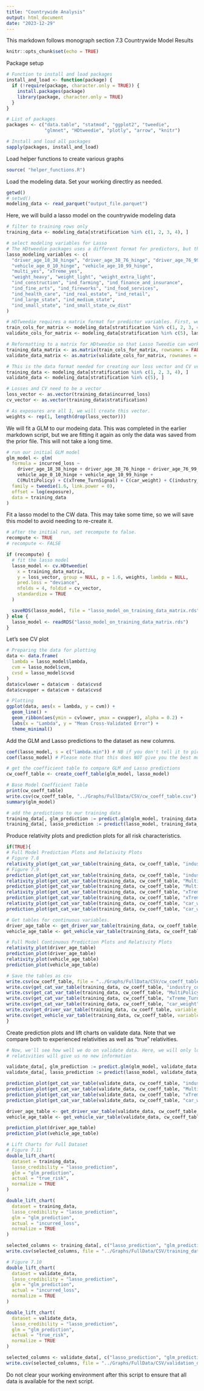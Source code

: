 ```yaml
---
title: "Countrywide Analysis"
output: html_document
date: "2023-12-29"
---
```


This markdown follows monograph section 7.3 Countrywide Model Results

```r
knitr::opts_chunk$set(echo = TRUE)
```

Package setup

```r
# Function to install and load packages
install_and_load <- function(package) {
  if (!require(package, character.only = TRUE)) {
    install.packages(package)
    library(package, character.only = TRUE)
  }
}

# List of packages
packages <- c("data.table", "statmod", "ggplot2", "tweedie", 
              "glmnet", "HDtweedie", "plotly", "arrow", "knitr")

# Install and load all packages
sapply(packages, install_and_load)
```

Load helper functions to create various graphs

```r
source( "helper_functions.R")
```

Load the modeling data. Set your working directlry as needed. 

```r
getwd()
# setwd()
modeling_data <- read_parquet("output_file.parquet")

```

Here, we will build a lasso model on the countrywide modeling data

```r

# filter to training rows only
training_data <- modeling_data[stratification %in% c(1, 2, 3, 4), ]

# select modeling variables for Lasso
# The HDtweedie packages uses a different format for predictors, but the included predictors are identical to our GLM
lasso_modeling_variables <- c(
  "driver_age_18_38_hinge", "driver_age_38_76_hinge", "driver_age_76_99_hinge",
  "vehicle_age_0_10_hinge", "vehicle_age_10_99_hinge",
  "multi_yes", "xTreme_yes",
  "weight_heavy", "weight_light", "weight_extra_light",
  "ind_construction", "ind_farming", "ind_finance_and_insurance",
  "ind_fine_arts", "ind_fireworks", "ind_food_services",
  "ind_health_care", "ind_real_estate", "ind_retail",
  "ind_large_state", "ind_medium_state",
  "ind_small_state", "ind_small_state_cw_dist"
)

# HDTweedie requires a matrix format for predictor variables. First, we will subset to all of the columns that we need.
train_cols_for_matrix <- modeling_data[stratification %in% c(1, 2, 3, 4), lasso_modeling_variables, with = FALSE]
validate_cols_for_matrix <- modeling_data[stratification %in% c(5), lasso_modeling_variables, with = FALSE]

# Reformatting to a matrix for HDtweedie so that Lasso Tweedie can work.
training_data_matrix <- as.matrix(train_cols_for_matrix, rownames = FALSE)
validate_data_matrix <- as.matrix(validate_cols_for_matrix, rownames = FALSE)

# This is the data format needed for creating our loss vector and CV vector below
training_data <- modeling_data[stratification %in% c(1, 2, 3, 4), ]
validate_data <- modeling_data[stratification %in% c(5), ]

# Losses and CV need to be a vector
loss_vector <- as.vector(training_data$incurred_loss)
cv_vector <- as.vector(training_data$stratification)

# As exposures are all 1, we will create this vector.
weights <- rep(1, length(drop(loss_vector)))

```


We will fit a GLM to our modeing data. This was completed in the earlier markdown script, but we are fitting it again as only the data was saved from the prior file. This will not take a long time. 

```r

# run our initial GLM model
glm_model <- glm(
  formula = incurred_loss ~
    driver_age_18_38_hinge + driver_age_38_76_hinge + driver_age_76_99_hinge +
    vehicle_age_0_10_hinge + vehicle_age_10_99_hinge +
    C(MultiPolicy) + C(xTreme_TurnSignal) + C(car_weight) + C(industry_code) + C(subset),
  family = tweedie(1.6, link.power = 0),
  offset = log(exposure),
  data = training_data
)

```


Fit a lasso model to the CW data. This may take some time, so we will save this model to avoid needing to re-create it. 


```r

# after the initial run, set recompute to false. 
recompute <- TRUE
# recompute <- FALSE

if (recompute) {
  # fit the lasso model
  lasso_model <- cv.HDtweedie(
    x = training_data_matrix,
    y = loss_vector, group = NULL, p = 1.6, weights, lambda = NULL,
    pred.loss = "deviance",
    nfolds = 4, foldid = cv_vector,
    standardize = TRUE
  )

  saveRDS(lasso_model, file = "lasso_model_on_training_data_matrix.rds")
} else {
  lasso_model <- readRDS("lasso_model_on_training_data_matrix.rds")
}
```

Let's see CV plot

```r

# Preparing the data for plotting
data <- data.frame(
  lambda = lasso_model$lambda,
  cvm = lasso_model$cvm,
  cvsd = lasso_model$cvsd
)
data$cvlower = data$cvm - data$cvsd
data$cvupper = data$cvm + data$cvsd

# Plotting
ggplot(data, aes(x = lambda, y = cvm)) +
  geom_line() +
  geom_ribbon(aes(ymin = cvlower, ymax = cvupper), alpha = 0.2) +
  labs(x = "Lambda", y = "Mean Cross-Validated Error") +
  theme_minimal()
```

Add the GLM and Lasso predictions to the dataset as new columns. 

```r
coef(lasso_model, s = c("lambda.min")) # NB if you don't tell it to pick the best lambda, it won't.
coef(lasso_model) # Please note that this does NOT give you the best model.

# get the coefficient table to compare GLM and Lasso predictions
cw_coeff_table <- create_coeff_table(glm_model, lasso_model)

# Base Model Coefficient Table
print(cw_coeff_table)
write.csv(cw_coeff_table, "../Graphs/FullData/CSV/cw_coeff_table.csv")
summary(glm_model)

# add the predictions to our training data
training_data[, glm_prediction := predict.glm(glm_model, training_data, type = "response")]
training_data[, lasso_prediction := predict(lasso_model, training_data_matrix, s = "lambda.min")]
```

Produce relativity plots and prediction plots for all risk characteristics. 

```r
if(TRUE){
# Full Model Prediction Plots and Relativity Plots
# Figure 7.8
relativity_plot(get_cat_var_table(training_data, cw_coeff_table, "industry_code"))
# Figure 7.9
prediction_plot(get_cat_var_table(training_data, cw_coeff_table, "industry_code"))
relativity_plot(get_cat_var_table(training_data, cw_coeff_table, "MultiPolicy"))
prediction_plot(get_cat_var_table(training_data, cw_coeff_table, "MultiPolicy"))
relativity_plot(get_cat_var_table(training_data, cw_coeff_table, "xTreme_TurnSignal"))
prediction_plot(get_cat_var_table(training_data, cw_coeff_table, "xTreme_TurnSignal"))
relativity_plot(get_cat_var_table(training_data, cw_coeff_table, "car_weight"))
prediction_plot(get_cat_var_table(training_data, cw_coeff_table, "car_weight"))

# Get tables for continuous variables.
driver_age_table <- get_driver_var_table(training_data, cw_coeff_table, variable_name = "driver_age")
vehicle_age_table <- get_vehicle_var_table(training_data, cw_coeff_table, variable_name = "vehicle_age")

# Full Model Continuous Prediction Plots and Relativity Plots
relativity_plot(driver_age_table)
prediction_plot(driver_age_table)
relativity_plot(vehicle_age_table)
prediction_plot(vehicle_age_table)

# Save the tables as csv
write.csv(cw_coeff_table, file = "../Graphs/FullData/CSV/cw_coeff_table.csv", row.names = FALSE)
write.csv(get_cat_var_table(training_data, cw_coeff_table, "industry_code"), file = "../Graphs/FullData/CSV/industry_code_table.csv", row.names = FALSE)
write.csv(get_cat_var_table(training_data, cw_coeff_table, "MultiPolicy"), file = "../Graphs/FullData/CSV/multipolicy_table.csv", row.names = FALSE)
write.csv(get_cat_var_table(training_data, cw_coeff_table, "xTreme_TurnSignal"), file = "../Graphs/FullData/CSV/xtreme_turnsignal_table.csv", row.names = FALSE)
write.csv(get_cat_var_table(training_data, cw_coeff_table, "car_weight"), file = "../Graphs/FullData/CSV/car_weight_table.csv", row.names = FALSE)
write.csv(get_driver_var_table(training_data, cw_coeff_table, variable_name = "driver_age"), file = "../Graphs/FullData/CSV/driver_age_table.csv", row.names = FALSE)
write.csv(get_vehicle_var_table(training_data, cw_coeff_table, variable_name = "vehicle_age"), file = "../Graphs/FullData/CSV/vehicle_age_table.csv", row.names = FALSE)
}
```

Create prediction plots and lift charts on validate data. Note that we compare both to experienced relativities as well as "true" relativities. 

```r

# Now, we'll see how well we do on validate data. Here, we will only look at predictions as the
# relativities will give us no new information

validate_data[, glm_prediction := predict.glm(glm_model, validate_data, type = "response")]
validate_data[, lasso_prediction := predict(lasso_model, validate_data_matrix, s = "lambda.min")]

prediction_plot(get_cat_var_table(validate_data, cw_coeff_table, "industry_code"))
prediction_plot(get_cat_var_table(validate_data, cw_coeff_table, "MultiPolicy"))
prediction_plot(get_cat_var_table(validate_data, cw_coeff_table, "xTreme_TurnSignal"))
prediction_plot(get_cat_var_table(validate_data, cw_coeff_table, "car_weight"))

driver_age_table <- get_driver_var_table(validate_data, cw_coeff_table, variable_name = "driver_age")
vehicle_age_table <- get_vehicle_var_table(validate_data, cw_coeff_table, variable_name = "vehicle_age")

prediction_plot(driver_age_table)
prediction_plot(vehicle_age_table)

# Lift Charts for Full Dataset
# Figure 7.11
double_lift_chart(
  dataset = training_data,
  lasso_credibility = "lasso_prediction",
  glm = "glm_prediction",
  actual = "true_risk",
  normalize = TRUE
)

double_lift_chart(
  dataset = training_data,
  lasso_credibility = "lasso_prediction",
  glm = "glm_prediction",
  actual = "incurred_loss",
  normalize = TRUE
)

selected_columns <- training_data[, c("lasso_prediction", "glm_prediction", "true_risk", "incurred_loss")]
write.csv(selected_columns, file = "../Graphs/FullData/CSV/training_data_predictions.csv", row.names = FALSE)

# Figure 7.10
double_lift_chart(
  dataset = validate_data,
  lasso_credibility = "lasso_prediction",
  glm = "glm_prediction",
  actual = "incurred_loss",
  normalize = TRUE
)

double_lift_chart(
  dataset = validate_data,
  lasso_credibility = "lasso_prediction",
  glm = "glm_prediction",
  actual = "true_risk",
  normalize = TRUE
)

selected_columns <- validate_data[, c("lasso_prediction", "glm_prediction", "true_risk", "incurred_loss")]
write.csv(selected_columns, file = "../Graphs/FullData/CSV/validation_data_predictions.csv", row.names = FALSE)

```

Do not clear your working environment after this script to ensure that all data is available for the next script. 

